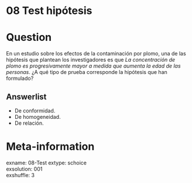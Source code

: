 # 08 Test hipótesis

Question
========

En un estudio sobre los efectos de la contaminación por plomo, una de las hipótesis que plantean los investigadores es que *La concentración de plomo es progresivamente mayor a medida que aumenta la edad de las personas*. ¿A qué tipo de prueba corresponde la hipótesis que han formulado?

Answerlist
----------
* De conformidad.  
* De homogeneidad.  
* De relación.  


Meta-information
================
exname: 08-Test
extype: schoice  
exsolution: 001  
exshuffle: 3  

